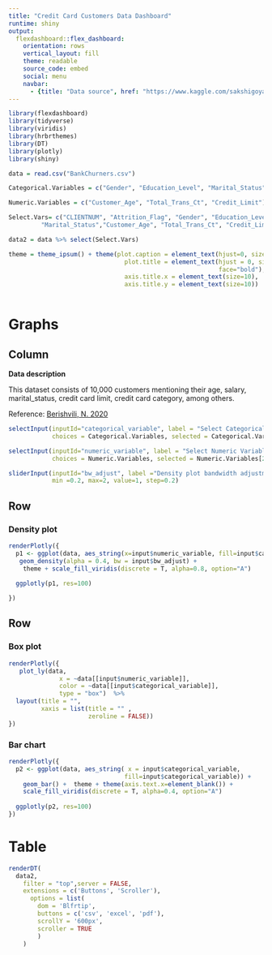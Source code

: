 ```yaml
---
title: "Credit Card Customers Data Dashboard"
runtime: shiny
output: 
  flexdashboard::flex_dashboard:
    orientation: rows
    vertical_layout: fill
    theme: readable
    source_code: embed
    social: menu
    navbar:
      - {title: "Data source", href: "https://www.kaggle.com/sakshigoyal7/credit-card-customers", icon: "far fa-clipboard"}
---
```


```r
library(flexdashboard)
library(tidyverse)
library(viridis)
library(hrbrthemes)
library(DT)
library(plotly)
library(shiny)

data = read.csv("BankChurners.csv")

Categorical.Variables = c("Gender", "Education_Level", "Marital_Status", "Attrition_Flag")

Numeric.Variables = c("Customer_Age", "Total_Trans_Ct", "Credit_Limit")

Select.Vars= c("CLIENTNUM", "Attrition_Flag", "Gender", "Education_Level", 
         "Marital_Status","Customer_Age", "Total_Trans_Ct", "Credit_Limit")

data2 = data %>% select(Select.Vars)

theme = theme_ipsum() + theme(plot.caption = element_text(hjust=0, size=8),
                                plot.title = element_text(hjust = 0, size=12, 
                                                          face="bold"),
                                axis.title.x = element_text(size=10),
                                axis.title.y = element_text(size=10))  
                                
```

# Graphs

## Column {.sidebar data-width="300"}

**Data description**

This dataset consists of 10,000 customers mentioning their age, salary, marital_status, credit card limit, credit card category, among others.

Reference: [Berishvili, N. 2020](https://towardsdatascience.com/create-an-interactive-dashboard-with-shiny-flexdashboard-and-plotly-b1f025aebc9c)

```r

selectInput(inputId="categorical_variable", label = "Select Categorical Variable:", 
            choices = Categorical.Variables, selected = Categorical.Variables[2])

selectInput(inputId="numeric_variable", label = "Select Numeric Variable:", 
            choices = Numeric.Variables, selected = Numeric.Variables[2])

sliderInput(inputId="bw_adjust", label ="Density plot bandwidth adjustment:",
            min =0.2, max=2, value=1, step=0.2)

```

## Row

### **Density plot**

```r
renderPlotly({
  p1 <- ggplot(data, aes_string(x=input$numeric_variable, fill=input$categorical_variable)) +
   geom_density(alpha = 0.4, bw = input$bw_adjust) +
    theme + scale_fill_viridis(discrete = T, alpha=0.8, option="A") 
  
  ggplotly(p1, res=100)

})

```

## Row

### **Box plot**

```r
renderPlotly({
   plot_ly(data,
              x = ~data[[input$numeric_variable]],
              color = ~data[[input$categorical_variable]],
              type = "box")  %>%
  layout(title = "",
         xaxis = list(title = "" ,
                      zeroline = FALSE))
})
```

### **Bar chart**

```r
renderPlotly({
  p2 <- ggplot(data, aes_string( x = input$categorical_variable, 
                                fill=input$categorical_variable)) +
    geom_bar() +  theme + theme(axis.text.x=element_blank()) + 
    scale_fill_viridis(discrete = T, alpha=0.4, option="A") 
  
  ggplotly(p2, res=100)
})
```

# Table

```r
renderDT(
  data2,
    filter = "top",server = FALSE,
    extensions = c('Buttons', 'Scroller'),
      options = list(
        dom = 'Blfrtip',
        buttons = c('csv', 'excel', 'pdf'),
        scrollY = '600px',
        scroller = TRUE
        )
    )
```
